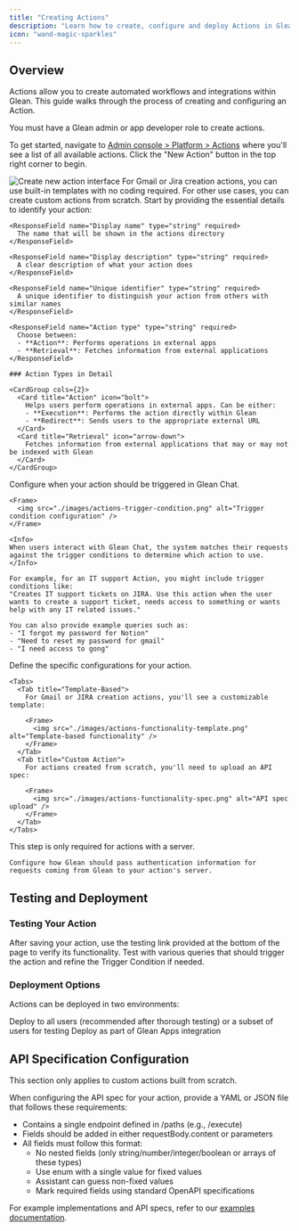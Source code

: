 ```yaml
---
title: "Creating Actions"
description: "Learn how to create, configure and deploy Actions in Glean to enable automated workflows and integrations"
icon: "wand-magic-sparkles"
---
```


## Overview

Actions allow you to create automated workflows and integrations within Glean. This guide walks through the process of creating and configuring an Action.

<Note>
You must have a Glean admin or app developer role to create actions.
</Note>

To get started, navigate to [Admin console > Platform > Actions](https://app.glean.com/admin/platform/tools) where you'll see a list of all available actions. Click the "New Action" button in the top right corner to begin.

<Frame>
  <img src="./images/create-new-action.png" alt="Create new action interface" />
</Frame>

<Tip>
For Gmail or Jira creation actions, you can use built-in templates with no coding required. For other use cases, you can create custom actions from scratch.
</Tip>

<Steps>
  <Step title="Basic Information">
    Start by providing the essential details to identify your action:

    <ResponseField name="Display name" type="string" required>
      The name that will be shown in the actions directory
    </ResponseField>

    <ResponseField name="Display description" type="string" required>
      A clear description of what your action does
    </ResponseField>

    <ResponseField name="Unique identifier" type="string" required>
      A unique identifier to distinguish your action from others with similar names
    </ResponseField>

    <ResponseField name="Action type" type="string" required>
      Choose between:
      - **Action**: Performs operations in external apps
      - **Retrieval**: Fetches information from external applications
    </ResponseField>

    ### Action Types in Detail

    <CardGroup cols={2}>
      <Card title="Action" icon="bolt">
        Helps users perform operations in external apps. Can be either:
        - **Execution**: Performs the action directly within Glean
        - **Redirect**: Sends users to the appropriate external URL
      </Card>
      <Card title="Retrieval" icon="arrow-down">
        Fetches information from external applications that may or may not be indexed with Glean
      </Card>
    </CardGroup>
  </Step>

  <Step title="Trigger Condition">
    Configure when your action should be triggered in Glean Chat.

    <Frame>
      <img src="./images/actions-trigger-condition.png" alt="Trigger condition configuration" />
    </Frame>

    <Info>
    When users interact with Glean Chat, the system matches their requests against the trigger conditions to determine which action to use.
    </Info>

    For example, for an IT support Action, you might include trigger conditions like:
    "Creates IT support tickets on JIRA. Use this action when the user wants to create a support ticket, needs access to something or wants help with any IT related issues."

    You can also provide example queries such as:
    - "I forgot my password for Notion"
    - "Need to reset my password for gmail"
    - "I need access to gong"
  </Step>

  <Step title="Functionality">
    Define the specific configurations for your action.

    <Tabs>
      <Tab title="Template-Based">
        For Gmail or JIRA creation actions, you'll see a customizable template:

        <Frame>
          <img src="./images/actions-functionality-template.png" alt="Template-based functionality" />
        </Frame>
      </Tab>
      <Tab title="Custom Action">
        For actions created from scratch, you'll need to upload an API spec:

        <Frame>
          <img src="./images/actions-functionality-spec.png" alt="API spec upload" />
        </Frame>
      </Tab>
    </Tabs>
  </Step>

  <Step title="Authentication">
    <Note>
      This step is only required for actions with a server.
    </Note>

    Configure how Glean should pass authentication information for requests coming from Glean to your action's server.
  </Step>
</Steps>

## Testing and Deployment

### Testing Your Action
After saving your action, use the testing link provided at the bottom of the page to verify its functionality. Test with various queries that should trigger the action and refine the Trigger Condition if needed.

### Deployment Options
Actions can be deployed in two environments:

<CardGroup cols={2}>
  <Card title="Chat Deployment" icon="message">
    Deploy to all users (recommended after thorough testing) or a subset of users for testing
  </Card>
  <Card title="Glean Apps" icon="grid-2">
    Deploy as part of Glean Apps integration
  </Card>
</CardGroup>

## API Specification Configuration

<Note>
This section only applies to custom actions built from scratch.
</Note>

When configuring the API spec for your action, provide a YAML or JSON file that follows these requirements:

- Contains a single endpoint defined in /paths (e.g., /execute)
- Fields should be added in either requestBody.content or parameters
- All fields must follow this format:
  - No nested fields (only string/number/integer/boolean or arrays of these types)
  - Use enum with a single value for fixed values
  - Assistant can guess non-fixed values
  - Mark required fields using standard OpenAPI specifications

For example implementations and API specs, refer to our [examples documentation](https://developers.glean.com/docs/tools/example_tools/).